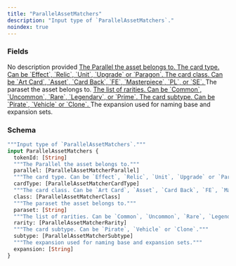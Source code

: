 ```yaml
---
title: "ParallelAssetMatchers"
description: "Input type of `ParallelAssetMatchers`."
noindex: true
---
```


### Fields

<ResponseField name="tokenId" type="[String]">
  No description provided
</ResponseField>

<a href="/api-reference/types/parallelassetmatcherparallel">
  <ResponseField name="parallel" type="[ParallelAssetMatcherParallel]">
    The Parallel the asset belongs to.
  </ResponseField>
</a>

<a href="/api-reference/types/parallelassetmatchercardtype">
  <ResponseField name="cardType" type="[ParallelAssetMatcherCardType]">
    The card type. Can be `Effect`, `Relic`, `Unit`, `Upgrade` or `Paragon`.
  </ResponseField>
</a>

<a href="/api-reference/types/parallelassetmatcherclass">
  <ResponseField name="class" type="[ParallelAssetMatcherClass]">
    The card class. Can be `Art Card`, `Asset`, `Card Back`, `FE`, `Masterpiece`, `PL`, or `SE`.
  </ResponseField>
</a>

<ResponseField name="paraset" type="[String]">
  The paraset the asset belongs to.
</ResponseField>

<a href="/api-reference/types/parallelassetmatcherrarity">
  <ResponseField name="rarity" type="[ParallelAssetMatcherRarity]">
    The list of rarities. Can be `Common`, `Uncommon`, `Rare`, `Legendary`, or `Prime`.
  </ResponseField>
</a>

<a href="/api-reference/types/parallelassetmatchersubtype">
  <ResponseField name="subtype" type="[ParallelAssetMatcherSubtype]">
    The card subtype. Can be `Pirate`, `Vehicle` or `Clone`.
  </ResponseField>
</a>

<ResponseField name="expansion" type="[String]">
  The expansion used for naming base and expansion sets.
</ResponseField>

### Schema


```graphql 
"""Input type of `ParallelAssetMatchers`."""
input ParallelAssetMatchers {
  tokenId: [String]
  """The Parallel the asset belongs to."""
  parallel: [ParallelAssetMatcherParallel]
  """The card type. Can be `Effect`, `Relic`, `Unit`, `Upgrade` or `Paragon`."""
  cardType: [ParallelAssetMatcherCardType]
  """The card class. Can be `Art Card`, `Asset`, `Card Back`, `FE`, `Masterpiece`, `PL`, or `SE`."""
  class: [ParallelAssetMatcherClass]
  """The paraset the asset belongs to."""
  paraset: [String]
  """The list of rarities. Can be `Common`, `Uncommon`, `Rare`, `Legendary`, or `Prime`."""
  rarity: [ParallelAssetMatcherRarity]
  """The card subtype. Can be `Pirate`, `Vehicle` or `Clone`."""
  subtype: [ParallelAssetMatcherSubtype]
  """The expansion used for naming base and expansion sets."""
  expansion: [String]
}
```
